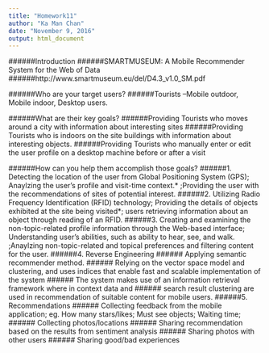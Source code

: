 ```yaml
---
title: "Homework11"
author: "Ka Man Chan"
date: "November 9, 2016"
output: html_document
---
```

######Introduction
######SMARTMUSEUM: A Mobile Recommender System for the Web of Data
######http://www.smartmuseum.eu/del/D4.3_v1.0_SM.pdf

######Who are your target users?
######Tourists --Mobile outdoor, Mobile indoor, Desktop users.

######What are their key goals?
######Providing Tourists who moves around a city with information about interesting sites
######Providing Tourists who is indoors on the site buildings with information about interesting objects.
######Providing Tourists who manually enter or edit the user profile on a desktop machine before or after a visit

######How can you help them accomplish those goals?
######1. Detecting the location of the user from Global Positioning System (GPS); Anaylzing the user’s profile and visit-time context.* ;Providing the user with the recommendations of sites of potential interest.
######2. Utilizing Radio Frequency Identification (RFID) technology; Providing the details of objects exhibited at the site being visited*; users retrieving information about an object through reading of an RFID.
######3. Creating and examining the non-topic-related profile information through the Web-based interface; Understanding user’s abilities, such as ability to hear, see, and walk. ;Anaylzing non-topic-related and topical preferences and filtering content for the user.
######4. Reverse Engineering
######   Applying semantic recommender method.
######   Relying on the vector space model and clustering, and uses indices that enable fast and scalable implementation of the system
######   The system makes use of an information retrieval framework where in context data and 
######   search result clustering are used in recommendation of suitable content for mobile users.
######5. Recommendations
######   Collecting feedback from the mobile application; eg. How many stars/likes; Must see objects; Waiting time; 
######   Collecting photos/locations
######   Sharing recommendation based on the results from sentiment analysis
######   Sharing photos with other users
######   Sharing good/bad experiences
